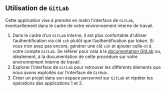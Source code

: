:::{.callout-tip collapse="true" icon=false}
## Utilisation de `GitLab`

::: {.incremental}
Cette application vise à prendre en matin l'interface de `GitLab`, éventuellement dans le cadre de votre environnement interne de travail.

1. Dans le cadre d'un `GitLab` interne, il est plus confortable d'utiliser l'authentification via clé `ssh` plutôt que l'authentification par *token*. Si vous n'en avez pas encore, générer une clé `ssh` et ajouter celle-ci à votre compte `GitLab`. Se référer pour cela à la [documentation GitLab](https://docs.gitlab.com/ee/user/ssh.html) ou, idéalement, à la documentation de cette procédure sur votre environnement interne de travail.
2. Explorer l'interface de `GitLab` pour retrouver les différents éléments que nous avons exploités sur l'interface de `GitHub`.
3. Créer un projet dans son espace personnel sur `GitLab` et répéter les opérations des applications 1 et 2.
:::
:::
